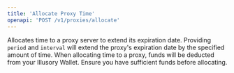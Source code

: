 ```yaml
---
title: 'Allocate Proxy Time'
openapi: 'POST /v1/proxies/allocate'
---
```


Allocates time to a proxy server to extend its expiration date. Providing `period` and `interval` will extend the proxy's expiration date by the specified amount of time.
<Warning>
    When allocating time to a proxy, funds will be deducted from your Illusory Wallet. Ensure you have sufficient funds
    before allocating.
</Warning>